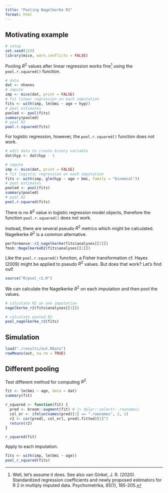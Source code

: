 ```yaml
---
title: "Pooling Nagelkerke R2"
format: html
---
```


## Motivating example

```r
# setup
set.seed(123)
library(mice, warn.conflicts = FALSE)
```

Pooling $R^2$ values after linear regression works fine^[Well, let's assume it does. See also van Ginkel, J. R. (2020). Standardized regression coefficients and newly proposed estimators for R 2 in multiply imputed data. Psychometrika, 85(1), 185-205.] using the `pool.r.squared()` function.

```r
# data
dat <- nhanes
# impute
imp <- mice(dat, print = FALSE)
# fit linear regression on each imputation
fits <- with(imp, lm(bmi ~ age + hyp))
# pool estimates
pooled <- pool(fits)
summary(pooled)
# pool R2
pool.r.squared(fits)
```

For logistic regression, however, the `pool.r.squared()` function does not work. 

```r
# edit data to create binary variable
dat$hyp <- dat$hyp - 1

# impute 
imp <- mice(dat, print = FALSE)
# fit logistic regression on each imputation
fits <- with(imp, glm(hyp ~ age + bmi, family = "binomial"))
# pool estimates
pooled <- pool(fits)
summary(pooled)
# pool R2
pool.r.squared(fits)
```

There is no $R^2$ value in logistic regression model objects, therefore the function `pool.r.squared()` does not work.

Instead, there are several pseudo $R^2$ metrics which might be calculated. Nagelkerke $R^2$ is a common alternative.

```r
performance::r2_nagelkerke(fits$analyses[[1]])
fmsb::NagelkerkeR2(fits$analyses[[1]])
```

Like the `pool.r.squared()` function, a Fisher transformation cf. Hayes (2009) might be applied to pseudo $R^2$ values. But does that work? Let's find out!

```r
source("R/pool_r2.R")
```

We can calculate the Nagelkerke $R^2$ on each imputation and then pool the values.

```r
# calculate R2 on one imputation
nagelkerke_r2(fits$analyses[[1]])

# calculate pooled R2
pool_nagelkerke_r2(fits)
```

## Simulation

```r
load("./results/out.RData")
rowMeans(out, na.rm = TRUE)
```


## Different pooling

Test different method for computing $R^2$.

```r
fit <- lm(bmi ~ age, data = dat)
summary(fit)

r_squared <- function(fit) {
  pred <- broom::augment(fit) # |> dplyr::select(-.rownames)
  col_nr <- ifelse(names(pred)[1] == ".rownames", 2, 1)
  r2 <- cor(pred[, col_nr], pred$.fitted)[1]^2
  return(r2)
}

r_squared(fit)
```

Apply to each imputation.

```r
fits <- with(imp, lm(bmi ~ age))
pool_r_squared(fits)
```

